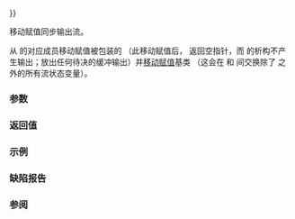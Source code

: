 {{cpp/io/basic_osyncstream/title|operator{{=}}}}
{{cpp/io/basic_osyncstream/navbar}}
{{dcl begin}}
{{dcl|since=c++20|1=
basic_osyncstream&amp; operator=( std::basic_osyncstream&amp;&amp; other );
}}
{{dcl end}}

移动赋值同步输出流。

从 {{c|other}} 的对应成员移动赋值被包装的 {{lc|std::basic_syncbuf}}（此移动赋值后，{{c|other.get_wrapped()}} 返回空指针，而 {{c|other}} 的析构不产生输出；放出任何待决的缓冲输出）并[[cpp/io/basic_ostream/operator%3D|移动赋值]]基类 {{lc|std::basic_ostream}}（这会在 {{c|*this}} 和 {{c|other}} 间交换除了 {{tt|rdbuf}} 之外的所有流状态变量）。
 
===参数===
{{par begin}}
{{par|other|要移动的另一同步输出流}}
{{par end}}

===返回值===
{{c|*this}}

===示例===
{{example
|code=
#include &lt;iomanip&gt;
#include &lt;iostream&gt;
#include &lt;sstream&gt;
#include &lt;syncstream&gt;
#include &lt;utility&gt;

int main()
{
    std::osyncstream out(std::cout);
    out &lt;&lt; "test\n";
    std::ostringstream str_out;
    std::osyncstream{str_out} = std::move(out); // 注意 out 于此处发出
    std::cout &lt;&lt; "str_out = " &lt;&lt; std::quoted(str_out.view()) &lt;&lt; '\n';
}
|output=
test
str_out = ""
}}

===缺陷报告===
{{dr list begin}}
{{dr list item|wg=lwg|dr=3867|std=C++20|before=移动赋值运算符是 {{c/core|noexcept}} 的，但是 {{ltt std|cpp/io/basic_syncbuf}} 的移动赋值运算符不是|after=移除 {{c/core|noexcept}}}}
{{dr list end}}

===参阅===
{{dsc begin}}
{{dsc inc|cpp/io/basic_osyncstream/dsc constructor}}
{{dsc inc|cpp/io/basic_osyncstream/dsc destructor}}
{{dsc inc|cpp/io/basic_osyncstream/dsc emit}}
{{dsc end}}

{{langlinks|en|es|ja}}